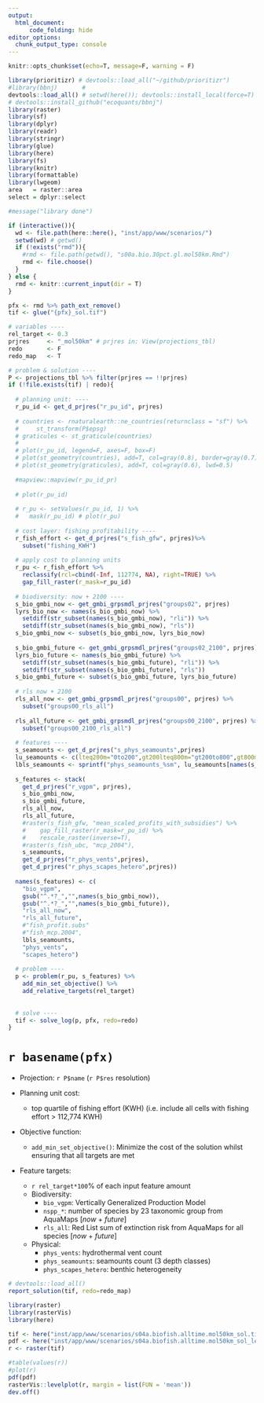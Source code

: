 ```yaml
---
output: 
  html_document:
      code_folding: hide
editor_options: 
  chunk_output_type: console
---
```



```r
knitr::opts_chunk$set(echo=T, message=F, warning = F)
```

```r
library(prioritizr) # devtools::load_all("~/github/prioritizr")
#library(bbnj)       # 
devtools::load_all() # setwd(here()); devtools::install_local(force=T) 
# devtools::install_github("ecoquants/bbnj")
library(raster)
library(sf)
library(dplyr)
library(readr)
library(stringr)
library(glue)
library(here)
library(fs)
library(knitr)
library(formattable)
library(lwgeom)
area   = raster::area
select = dplyr::select

#message("library done")

if (interactive()){
  wd <- file.path(here::here(), "inst/app/www/scenarios/")
  setwd(wd) # getwd()
  if (!exists("rmd")){
    #rmd <- file.path(getwd(), "s00a.bio.30pct.gl.mol50km.Rmd")
    rmd <- file.choose()
  }
} else {
  rmd <- knitr::current_input(dir = T)  
}

pfx <- rmd %>% path_ext_remove()
tif <- glue("{pfx}_sol.tif")
```

```r
# variables ----
rel_target <- 0.3
prjres     <- "_mol50km" # prjres in: View(projections_tbl)
redo       <- F
redo_map   <- T

# problem & solution ----
P <- projections_tbl %>% filter(prjres == !!prjres)
if (!file.exists(tif) | redo){
  
  # planning unit: ----
  r_pu_id <- get_d_prjres("r_pu_id", prjres)
  
  # countries <- rnaturalearth::ne_countries(returnclass = "sf") %>%
  #     st_transform(P$epsg)
  # graticules <- st_graticule(countries)
  # 
  # plot(r_pu_id, legend=F, axes=F, box=F)
  # plot(st_geometry(countries), add=T, col=gray(0.8), border=gray(0.7), lwd=0.5)
  # plot(st_geometry(graticules), add=T, col=gray(0.6), lwd=0.5)
  
  #mapview::mapview(r_pu_id_pr)
  
  # plot(r_pu_id)
  
  # r_pu <- setValues(r_pu_id, 1) %>%
  #   mask(r_pu_id) # plot(r_pu)
  
  # cost layer: fishing profitability ----
  r_fish_effort <- get_d_prjres("s_fish_gfw", prjres)%>%
    subset("fishing_KWH")
  
  # apply cost to planning units
  r_pu <- r_fish_effort %>% 
    reclassify(rcl=cbind(-Inf, 112774, NA), right=TRUE) %>% 
    gap_fill_raster(r_mask=r_pu_id)
  
  # biodiversity: now + 2100 ----
  s_bio_gmbi_now <- get_gmbi_grpsmdl_prjres("groups02", prjres)
  lyrs_bio_now <- names(s_bio_gmbi_now) %>% 
    setdiff(str_subset(names(s_bio_gmbi_now), "rli")) %>% 
    setdiff(str_subset(names(s_bio_gmbi_now), "rls"))
  s_bio_gmbi_now <- subset(s_bio_gmbi_now, lyrs_bio_now)
  
  s_bio_gmbi_future <- get_gmbi_grpsmdl_prjres("groups02_2100", prjres)
  lyrs_bio_future <- names(s_bio_gmbi_future) %>% 
    setdiff(str_subset(names(s_bio_gmbi_future), "rli")) %>% 
    setdiff(str_subset(names(s_bio_gmbi_future), "rls"))
  s_bio_gmbi_future <- subset(s_bio_gmbi_future, lyrs_bio_future)
  
  # rls now + 2100
  rls_all_now <- get_gmbi_grpsmdl_prjres("groups00", prjres) %>% 
    subset("groups00_rls_all")
  
  rls_all_future <- get_gmbi_grpsmdl_prjres("groups00_2100", prjres) %>% 
    subset("groups00_2100_rls_all")
  
  # features ----
  s_seamounts <- get_d_prjres("s_phys_seamounts",prjres)
  lu_seamounts <- c(lteq200m="0to200",gt200lteq800m="gt200to800",gt800m="gt800")
  lbls_seamounts <- sprintf("phys_seamounts_%sm", lu_seamounts[names(s_seamounts)])
  
  s_features <- stack(
    get_d_prjres("r_vgpm", prjres),
    s_bio_gmbi_now,
    s_bio_gmbi_future,
    rls_all_now,
    rls_all_future,
    #raster(s_fish_gfw, "mean_scaled_profits_with_subsidies") %>%
    #    gap_fill_raster(r_mask=r_pu_id) %>%
    #    rescale_raster(inverse=T),
    #raster(s_fish_ubc, "mcp_2004"),
    s_seamounts,
    get_d_prjres("r_phys_vents",prjres),
    get_d_prjres("r_phys_scapes_hetero",prjres))
  
  names(s_features) <- c(
    "bio_vgpm",
    gsub("^.*?_","",names(s_bio_gmbi_now)),
    gsub("^.*?_","",names(s_bio_gmbi_future)),
    "rls_all_now",
    "rls_all_future",
    #"fish_profit.subs"
    #"fish_mcp.2004",
    lbls_seamounts,
    "phys_vents",
    "scapes_hetero")
  
  # problem ----
  p <- problem(r_pu, s_features) %>%
    add_min_set_objective() %>% 
    add_relative_targets(rel_target)
  
  
  # solve ----
  tif <- solve_log(p, pfx, redo=redo)
}
```

# `r basename(pfx)`

- Projection: `r P$name` (`r P$res` resolution)

- Planning unit cost:
    - top quartile of fishing effort (KWH) (i.e. include all cells with fishing effort > 112,774 KWH)
    
- Objective function:
    - `add_min_set_objective()`: Minimize the cost of the solution whilst ensuring that all targets are met 

- Feature targets:
    - `r rel_target*100`% of each input feature amount
    - Biodiversity:
        - `bio_vgpm`: Vertically Generalized Production Model
        - `nspp_*`: number of species by 23 taxonomic group from AquaMaps [_now_ + _future_]
        - `rls_all`: Red List sum of extinction risk from AquaMaps for all species [_now_ + _future_]
    - Physical:
        - `phys_vents`: hydrothermal vent count
        - `phys_seamounts`: seamounts count (3 depth classes)
        - `phys_scapes_hetero`: benthic heterogeneity
  

```r
# devtools::load_all()
report_solution(tif, redo=redo_map)
```

```r
library(raster)
library(rasterVis)
library(here)

tif <- here("inst/app/www/scenarios/s04a.biofish.alltime.mol50km_sol.tif")
pdf <- here("inst/app/www/scenarios/s04a.biofish.alltime.mol50km_sol_levelplot.pdf")
r <- raster(tif)

#table(values(r))
#plot(r)
pdf(pdf)
rasterVis::levelplot(r, margin = list(FUN = 'mean'))
dev.off()
```

